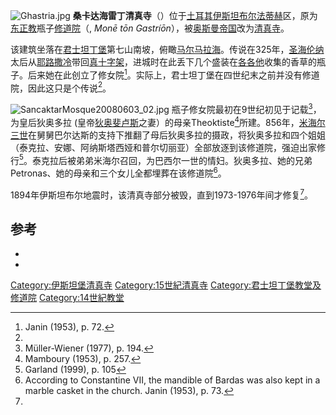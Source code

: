 {{Infobox religious building
| building_name         = 桑卡達海雷丁清真寺<br />Sancaktar Hayrettin Câmîi
| image                 = SancaktarMosque20080603 01.jpg
| image_size            = 300px
| location              =[[土耳其|土耳其]][[伊斯坦布尔|伊斯坦布尔]]
| geo                   = {{coord|41|00|09.90|N|28|56|04.80|E|}}
| religious_affiliation =[[伊斯兰教|伊斯兰教]]
| consecration_year     = 1453年以后
| architecture_type     =教堂
| architecture_style    = 拜占庭
| year_completed        = 14世纪
| minaret_quantity      = 1
| materials             =砖石
}}
[[File:Ghastria.jpg|right]]
'''桑卡达海雷丁清真寺'''（{{lang-tr|Sancaktar Hayrettin Câmîi}}）位于[[土耳其|土耳其]][[伊斯坦布尔|伊斯坦布尔]][[法蒂赫|法蒂赫]]区，原为[[东正教|东正教]]瓶子[[修道院|修道院]]（{{lang-el|{{lang|grc|Μονῆ τῶν Γαστρίων}}}}, ''Monē tōn Gastríōn''），被[[奥斯曼帝国|奥斯曼帝国]]改为[[清真寺|清真寺]]。

该建筑坐落在[[君士坦丁堡|君士坦丁堡]]第七山南坡，俯瞰[[马尔马拉海|马尔马拉海]]。传说在325年，[[圣海伦纳|圣海伦纳]]太后从[[耶路撒冷|耶路撒冷]]带回[[真十字架|真十字架]]，进城时在此丢下几个盛装在[[各各他|各各他]]收集的香草的瓶子。后来她在此创立了修女院<ref name=ja72>Janin (1953), p. 72.</ref>。实际上，君士坦丁堡在四世纪末之前并没有修道院，因此这只是个传说<ref name=ja72/>。

[[File:SancaktarMosque20080603_02.jpg|right]]
瓶子修女院最初在9世纪初见于记载<ref name=mw194>Müller-Wiener (1977), p. 194.</ref>，为皇后狄奥多拉 (皇帝[[狄奥斐卢斯|狄奥斐卢斯]]之妻）的母亲Theoktiste<ref>Mamboury (1953), p. 257.</ref>所建。856年，[[米海尔三世|米海尔三世]]在舅舅巴尔达斯的支持下推翻了母后狄奥多拉的摄政，将狄奥多拉和四个姐姐（泰克拉、安娜、阿纳斯塔西娅和普尔切丽亚）全部放逐到该修道院，强迫出家修行<ref>Garland (1999), p. 105</ref>。泰克拉后被弟弟米海尔召回，为巴西尔一世的情妇。狄奥多拉、她的兄弟Petronas、她的母亲和三个女儿全都埋葬在该修道院<ref>According to Constantine VII, the mandible of Bardas was also kept in a marble casket in the church. Janin (1953), p. 73.</ref>。

1894年伊斯坦布尔地震时，该清真寺部分被毁，直到1973-1976年间才修复<ref name=mw194/>。

==参考==
{{reflist|2}}
*{{cite book  | last=Eyice | first= Semavi | authorlink= | title=Istanbul. Petite Guide a travers les Monuments Byzantins et Turcs | publisher=Istanbul Matbaası | location=Istanbul | language=fr | year=1955}}
*{{cite book  | last=Garland | first= Lynda | title=Byzantine Empresses: Women and Power in Byzantium AD 527-1204  | publisher=Routledge | year=1999 | isbn = 978-0-415-14688-3}}
{{土耳其清真寺}}

[[Category:伊斯坦堡清真寺|Category:伊斯坦堡清真寺]]
[[Category:15世紀清真寺|Category:15世紀清真寺]]
[[Category:君士坦丁堡教堂及修道院|Category:君士坦丁堡教堂及修道院]]
[[Category:14世紀教堂|Category:14世紀教堂]]